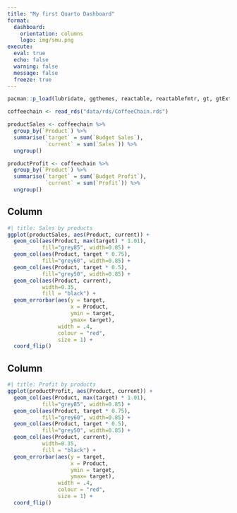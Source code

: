 ```yaml
---
title: "My first Quarto Dashboard"
format: 
  dashboard:
    orientation: columns
    logo: img/smu.png
execute:
  eval: true
  echo: false
  warning: false
  message: false
  freeze: true
---
```


```r
pacman::p_load(lubridate, ggthemes, reactable, reactablefmtr, gt, gtExtras, tidyverse)
```

```r
coffeechain <- read_rds("data/rds/CoffeeChain.rds")
```

```r
productSales <- coffeechain %>%
  group_by(`Product`) %>%
  summarise(`target` = sum(`Budget Sales`),
            `current` = sum(`Sales`)) %>%
  ungroup()
```

```r
productProfit <- coffeechain %>%
  group_by(`Product`) %>%
  summarise(`target` = sum(`Budget Profit`),
            `current` = sum(`Profit`)) %>%
  ungroup()
```

## Column {width=50%}

```r
#| title: Sales by products
ggplot(productSales, aes(Product, current)) + 
  geom_col(aes(Product, max(target) * 1.01),
           fill="grey85", width=0.85) +
  geom_col(aes(Product, target * 0.75),
           fill="grey60", width=0.85) +
  geom_col(aes(Product, target * 0.5),
           fill="grey50", width=0.85) +
  geom_col(aes(Product, current), 
           width=0.35,
           fill = "black") + 
  geom_errorbar(aes(y = target,
                    x = Product, 
                    ymin = target,
                    ymax= target), 
                width = .4,
                colour = "red",
                size = 1) +
  coord_flip()
```

## Column {width=50%}

```r
#| title: Profit by products
ggplot(productProfit, aes(Product, current)) + 
  geom_col(aes(Product, max(target) * 1.01),
           fill="grey85", width=0.85) +
  geom_col(aes(Product, target * 0.75),
           fill="grey60", width=0.85) +
  geom_col(aes(Product, target * 0.5),
           fill="grey50", width=0.85) +
  geom_col(aes(Product, current), 
           width=0.35,
           fill = "black") + 
  geom_errorbar(aes(y = target,
                    x = Product, 
                    ymin = target,
                    ymax= target), 
                width = .4,
                colour = "red",
                size = 1) +
  coord_flip()
```